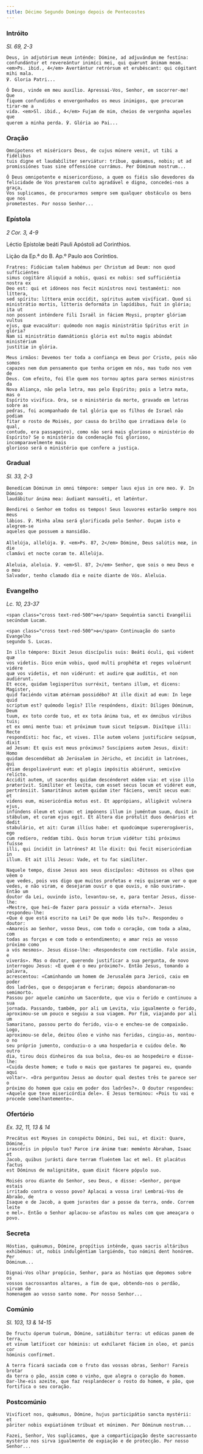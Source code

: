 ```yaml
---
title: Décimo Segundo Domingo depois de Pentecostes
---
```


### Intróito

<em>Sl. 69, 2-3</em>

<div class="side-by-side not-content">

    Deus, in adjutórium meum inténde: Dómine, ad adjuvándum me festína:
    confundántur et revereántur inimíci mei, qui quærunt ánimam meam.
    <em>Ps. ibid., 4</em> Avertántur retrórsum et erubéscant: qui cógitant mihi mala.
    ℣. Gloria Patri...

    Ó Deus, vinde em meu auxílio. Apressai-Vos, Senhor, em socorrer-me! Que
    fiquem confundidos e envergonhados os meus inimigos, que procuram tirar-me a
    vida. <em>Sl. ibid., 4</em> Fujam de mim, cheios de vergonha aqueles que
    querem a minha perda. ℣. Glória ao Pai...

</div>

### Oração

<div class="side-by-side not-content">

    Omnípotens et miséricors Deus, de cujus múnere venit, ut tibi a fidélibus
    tuis digne et laudabíliter serviátur: tríbue, quǽsumus, nobis; ut ad
    promissiónes tuas sine offensióne currámus. Per Dóminum nostrum...

    Ó Deus omnipotente e misericordioso, a quem os fiéis são devedores da
    felicidade de Vos prestarem culto agradável e digno, concedei-nos a graça,
    Vos suplicamos, de procurarmos sempre sem qualquer obstáculo os bens que nos
    prometestes. Por nosso Senhor...

</div>

### Epístola

<em>2 Cor. 3, 4-9</em>

<div class="side-by-side not-content">

Léctio Epístolæ beáti Pauli Apóstoli ad Corinthios.

Lição da Ep.ª do B. Ap.º Paulo aos Coríntios.

    Fratres: Fidúciam talem habémus per Christum ad Deum: non quod sufficiéntes
    simus cogitáre áliquid a nobis, quasi ex nobis: sed sufficiéntia nostra ex
    Deo est: qui et idóneos nos fecit minístros novi testaménti: non líttera,
    sed spíritu: líttera enim occídit, spíritus autem vivíficat. Quod si
    ministrátio mortis, lítteris deformáta in lapídibus, fuit in glória; ita ut
    non possent inténdere fili Israël in fáciem Moysi, propter glóriam vultus
    ejus, quæ evacuátur: quómodo non magis ministrátio Spíritus erit in glória?
    Nam si ministrátio damnátionis glória est multo magis abúndat ministérium
    justítiæ in glória.

    Meus irmãos: Devemos ter toda a confiança em Deus por Cristo, pois não somos
    capazes nem dum pensamento que tenha origem em nós, mas tudo nos vem de
    Deus. Com efeito, foi Ele quem nos tornou aptos para sermos ministros da
    Nova Aliança, não pela letra, mas pelo Espírito; pois a letra mata, mas o
    Espírito vivifica. Ora, se o ministério da morte, gravado em letras sobre as
    pedras, foi acompanhado de tal glória que os filhos de Israel não podiam
    fitar o rosto de Moisés, por causa do brilho que irradiava dele (o qual,
    contudo, era passageiro), como não será mais glorioso o ministério do
    Espírito? Se o ministério da condenação foi glorioso, incomparavelmente mais
    glorioso será o ministério que confere a justiça.

</div>

### Gradual

<em>Sl. 33, 2-3</em>

<div class="side-by-side not-content">

    Benedícam Dóminum in omni témpore: semper laus ejus in ore meo. ℣. In Dómino
    laudábitur ánima mea: áudiant mansuéti, et læténtur.

    Bendirei o Senhor em todos os tempos! Seus louvores estarão sempre nos meus
    lábios. ℣. Minha alma será glorificada pelo Senhor. Ouçam isto e alegrem-se
    aqueles que possuem a mansidão.

    Allelúja, allelúja. ℣. <em>Ps. 87, 2</em> Dómine, Deus salútis meæ, in die
    clamávi et nocte coram te. Allelúja.

    Aleluia, aleluia. ℣. <em>Sl. 87, 2</em> Senhor, que sois o meu Deus e o meu
    Salvador, tenho clamado dia e noite diante de Vós. Aleluia.

</div>

### Evangelho

<em>Lc. 10, 23-37</em>

<div class="side-by-side not-content">

    <span class="cross text-red-500">✠</span> Sequéntia sancti Evangélii
    secúndum Lucam.

    <span class="cross text-red-500">✠</span> Continuação do santo Evangelho
    segundo S. Lucas.

    In illo témpore: Dixit Jesus discípulis suis: Beáti óculi, qui vident quæ
    vos videtis. Dico enim vobis, quod multi prophétæ et reges voluérunt vidére
    quæ vos videtis, et non vidérunt: et audire quæ audítis, et non audiérunt.
    Et ecce, quidam legisperítus surréxit, tentans illum, et dicens: Magister,
    quid faciéndo vitam ætérnam possidébo? At ille dixit ad eum: In lege quid
    scriptum est? quómodo legis? Ille respóndens, dixit: Díliges Dóminum, Deum
    tuum, ex toto corde tuo, et ex tota ánima tua, et ex ómnibus víribus tuis;
    et ex omni mente tua: et próximum tuum sicut teípsum. Dixítque illi: Recte
    respondísti: hoc fac, et vives. Ille autem volens justificáre seípsum, dixit
    ad Jesum: Et quis est meus próximus? Suscípiens autem Jesus, dixit: Homo
    quidam descendébat ab Jerúsalem in Jéricho, et íncidit in latrónes, qui
    étiam despoliavérunt eum: et plagis impósitis abiérunt, semivívo relícto.
    Accidit autem, ut sacerdos quidam descénderet eádem via: et viso illo
    præterívit. Simíliter et levíta, cum esset secus locum et vidéret eum,
    pertránsiit. Samaritánus autem quidam iter fáciens, venit secus eum: et
    videns eum, misericórdia motus est. Et apprópians, alligávit vulnera ejus,
    infúndens óleum et vinum: et impónens illum in juméntum suum, duxit in
    stábulum, et curam ejus egit. Et áltera die prótulit duos denários et dedit
    stabulário, et ait: Curam illíus habe: et quodcúmque supererogáveris, ego
    cum redíero, reddam tibi. Quis horum trium vidétur tibi próximus fuísse
    illi, qui íncidit in latrónes? At lle dixit: Qui fecit misericórdiam in
    illum. Et ait illi Jesus: Vade, et tu fac simíliter.

    Naquele tempo, disse Jesus aos seus discípulos: «Ditosos os olhos que vêem o
    que vedes, pois vos digo que muitos profetas e reis quiseram ver o que
    vedes, e não viram, e desejaram ouvir o que ouvis, e não ouviram». Então um
    doutor da Lei, ouvindo isto, levantou-se, e, para tentar Jesus, disse-lhe:
    «Mestre, que hei-de fazer para possuir a vida eterna?». Jesus respondeu-lhe:
    «Que é que está escrito na Lei? De que modo lês tu?». Respondeu o doutor:
    «Amareis ao Senhor, vosso Deus, com todo o coração, com toda a alma, com
    todas as forças e com todo o entendimento; e amar reis ao vosso próximo como
    a vós mesmos». Jesus disse-lhe: «Respondeste com rectidão. Fale assim, e
    viverás». Mas o doutor, querendo justificar a sua pergunta, de novo
    interrogou Jesus: «E quem é o meu próximo?». Então Jesus, tomando a palavra,
    acrescentou: «Caminhando um homem de Jerusalém para Jericó, caiu em poder
    dos ladrões, que o despojaram e feriram; depois abandonaram-no semimorto.
    Passou por aquele caminho um Sacerdote, que viu o ferido e continuou a sua
    jornada. Passando, também, por ali um Levita, viu igualmente o ferido,
    aproximou-se um pouco e seguiu a sua viagem. Por fim, viajando por ali um
    Samaritano, passou perto do ferido, viu-o e encheu-se de compaixão. Logo,
    aproximou-se dele, deitou óleo e vinho nas feridas, cingiu-as, montou-o no
    seu próprio jumento, conduziu-o a uma hospedaria e cuidou dele. No outro
    dia, tirou dois dinheiros da sua bolsa, deu-os ao hospedeiro e disse-lhe:
    «Cuida deste homem; e tudo o mais que gastares te pagarei eu, quando aqui
    voltar». «Ora perguntou Jesus ao doutor qual destes três te parece ser o
    próximo do homem que caiu em poder dos ladrões?». O doutor respondeu:
    «Aquele que teve misericórdia dele». E Jesus terminou: «Pois tu vai e
    procede semelhantemente».

</div>

### Ofertório

<em>Ex. 32, 11, 13 & 14</em>

<div class="side-by-side not-content">

    Precátus est Moyses in conspéctu Dómini, Dei sui, et dixit: Quare, Dómine,
    irascéris in pópulo tuo? Parce iræ ánimæ tuæ: meménto Abraham, Isaac et
    Jacob, quibus jurásti dare terram fluéntem lac et mel. Et placátus factus
    est Dóminus de malignitáte, quam dixit fácere pópulo suo.

    Moisés orou diante do Senhor, seu Deus, e disse: «Senhor, porque estais
    irritado contra o vosso povo? Aplacai a vossa ira! Lembrai-Vos de Abraão, de
    Isaque e de Jacob, a quem jurastes dar a posse da terra, onde. Correm leite
    e mel». Então o Senhor aplacou-se afastou os males com que ameaçara o povo.

</div>

### Secreta

<div class="side-by-side not-content">

    Hóstias, quǽsumus, Dómine, propítius inténde, quas sacris altáribus
    exhibémus: ut, nobis indulgéntiam largiéndo, tuo nómini dent honórem. Per
    Dóminum...

    Dignai-Vos olhar propício, Senhor, para as hóstias que depomos sobre os
    vossos sacrossantos altares, a fim de que, obtendo-nos o perdão, sirvam de
    homenagem ao vosso santo nome. Por nosso Senhor...

</div>

### Comúnio

<em>Sl. 103, 13 & 14-15</em>

<div class="side-by-side not-content">

    De fructu óperum tuórum, Dómine, satiábitur terra: ut edúcas panem de terra,
    et vinum lætíficet cor hóminis: ut exhílaret fáciem in oleo, et panis cor
    hóminis confírmet.

    A terra ficará saciada com o fruto das vossas obras, Senhor! Fareis brotar
    da terra o pão, assim como o vinho, que alegra o coração do homem.
    Dar-lhe-eis azeite, que faz resplandecer o rosto do homem, e pão, que
    fortifica o seu coração.

</div>

### Postcomúnio

<div class="side-by-side not-content">

    Vivíficet nos, quǽsumus, Dómine, hujus participátio sancta mystérii: et
    páriter nobis expiatiónem tríbuat et múnimen. Per Dóminum nostrum...

    Fazei, Senhor, Vos suplicamos, que a comparticipação deste sacrossanto
    mystério nos sirva igualmente de expiação e de protecção. Por nosso
    Senhor...

</div>
